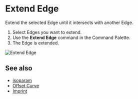 
<Reference shortcut="" command="Extend Edge" button="" />

# Extend Edge

Extend the selected Edge until it intersects with another Edge.

1. Select Edges you want to extend.
2. Use the **Extend Edge** command in the Command Palette.
3. The Edge is extended.

![Extend Edge](/img/extend-edge.gif)

## See also
- [isoparam](./isoparam)
- [Offset Curve](./offset-curve)
- [Imprint](./imprint)











